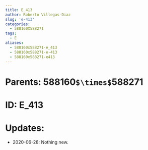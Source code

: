 ```yaml
---
title: E_413
author: Roberto Villegas-Diaz
slug: 'e-413'
categories:
  - 588160X588271
tags:
  - E
aliases:
  - 588160x588271-e_413
  - 588160x588271-e-413
  - 588160x588271-e413
---
```


# **Parents**: 588160`$\times$`588271
# **ID**: E_413
# **Updates**: 
 - 2020-06-28: Nothing new.
